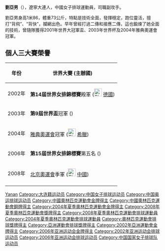 {{Unreferenced|time=2017-06-19T13:33:03+00:00}}
{{Infobox 排球選手
| name           = 劉亞男
| image          =
| imagesize      =
| caption        =
| fullname       = 劉亞男
| nickname       = 閃電美人
| nationality    = {{PRC}}
| birth_date     = {{Birth date and age|1980|9|30}}
| birth_place    = {{CHN}}[[遼寧省|遼寧省]][[大連市|大連市]]
| death_date     =
| death_place    =
| hometown       = 
| height         = {{height|m=1.86}}
| weight         = {{weight|kg=73}}
| spike          = {{height|m=3.20}}
| block          = {{height|m=3.13}}
| position       = 副攻手
| currentnumber  = 4
| currentclub    = {{flagicon|CHN}} [[遼寧|遼寧]]
| clubs          =
| nationalyears  = 2001-2008
| nationalteam   = {{flagicon|CHN}} [[中國國家女子排球隊|中國]]
| updated        = 2010年12月
| medaltemplates =
{{MedalSport | 女子[[排球|排球]]}}
{{MedalCountry | {{CHN}} }}
{{MedalCompetition|[[奧林匹克運動會|奧林匹克運動會]]}}
{{MedalGold | [[2004年夏季奧林匹克運動會|2004年雅典]] | [[2004年夏季奧林匹克運動會排球比賽|團體]]}}
{{MedalBronze | [[2008年夏季奧林匹克運動會|2008年北京]] | [[2008年夏季奧林匹克運動會排球比賽|團體]]}}
{{MedalCompetition|[[世界杯排球赛|世界盃]]}}
{{MedalGold | [[2003年世界杯排球赛|2003年日本]] |團體}}
{{MedalCompetition|[[亞洲女子排球錦標賽|亞洲女子排球錦標賽]]}}
{{MedalGold | [[2001年亞洲女子排球錦標賽|2001年 呵叻]] | [[2001年亞洲女子排球錦標賽|女子]]}}
{{MedalGold | [[2003年亞洲女子排球錦標賽|2003年 胡志明市]] | [[2003年亞洲女子排球錦標賽|女子]]}}
{{MedalGold | [[2005年亞洲女子排球錦標賽|2005年 太倉]] | [[2005年亞洲女子排球錦標賽|女子]]}}
{{MedalSilver | [[2007年亞洲女子排球錦標賽|2007年 呵叻]] | [[2007年亞洲女子排球錦標賽|女子]]}}
{{MedalCompetition|[[亞洲運動會|亞洲運動會]]}}
{{MedalGold | [[2002年亞洲運動會|2002年釜山]] | 團體}}
{{MedalGold | [[2006年亞洲運動會|2006年多哈]] | 團體}}
}}
'''劉亞男'''（{{bd|1980年|9月29日}}），遼寧大連人，中國女子排球運動員，司職副攻手。

劉亞男身高1米86，體重73公斤，特點是技術全面，發揮穩定，跑位靈活，擅打“背飛”、“背快”，攔網出色。早年曾經打過二傳和接應二傳，這也鍛煉了她全面的技術，曾隨隊獲得2001年世界大冠軍盃、2003年世界杯及2004年雅典奧運會冠軍。

==個人三大賽榮譽==
{| border="1" cellpadding="2" cellspacing="0"
|- bgcolor="#efefef" align="center" 
! 年份 !! 世界大賽 (主辦國) 
|-
| 2002年 || '''第14屆世界女排錦標賽'''殿軍 ([[File:Flag_of_Germany.svg|25px]] [[德國|德國]])
|-
| 2003年 || '''第9屆世界盃'''冠軍 ({{JPN}}) 
|-
| 2004年 || [[2004年夏季奧林匹克運動會|雅典奧運會]]冠軍 ([[File:Flag_of_Greece.svg|25px]] [[希臘|希臘]])
|-
| 2006年 || '''第15屆世界女排錦標賽'''第五名 ({{JPN}}) 
|-
| 2008年 || [[2008年夏季奧林匹克運動會|北京奧運會]]季軍 ([[File:Flag_of_the_People's_Republic_of_China.svg|25px]] [[中國|中國]]) 
|-
|}

{{2003年世界盃中國女子排球隊}}
{{2004年夏季奧運會中國女子排球隊}}
{{2008年夏季奧運會中國女子排球隊}}
{{DEFAULTSORT:Liu Yanan}}
[[Category:劉姓|Yanan]]
[[Category:大连籍运动员|Category:大连籍运动员]]
[[Category:中国女子排球运动员|Category:中国女子排球运动员]]
[[Category:中国奥运排球运动员|Category:中国奥运排球运动员]]
[[Category:中國奧林匹克運動會金牌得主|Category:中國奧林匹克運動會金牌得主]]
[[Category:中國奧林匹克運動會銅牌得主|Category:中國奧林匹克運動會銅牌得主]]
[[Category:2004年夏季奧林匹克運動會金牌得主|Category:2004年夏季奧林匹克運動會金牌得主]]
[[Category:2008年夏季奧林匹克運動會獎牌得主|Category:2008年夏季奧林匹克運動會獎牌得主]]
[[Category:2008年夏季奧林匹克運動會排球運動員|Category:2008年夏季奧林匹克運動會排球運動員]]
[[Category:2004年夏季奧林匹克運動會排球運動員|Category:2004年夏季奧林匹克運動會排球運動員]]
[[Category:奧林匹克運動會排球獎牌得主|Category:奧林匹克運動會排球獎牌得主]]
[[Category:亞洲運動會排球獎牌得主|Category:亞洲運動會排球獎牌得主]]
[[Category:2002年亞洲運動會金牌得主|Category:2002年亞洲運動會金牌得主]]
[[Category:2006年亚洲运动会金牌得主|Category:2006年亚洲运动会金牌得主]]
[[Category:2002年亚洲运动会排球运动员|Category:2002年亚洲运动会排球运动员]]
[[Category:2006年亚洲运动会排球运动员|Category:2006年亚洲运动会排球运动员]]
[[Category:中国国家女子排球队运动员|Category:中国国家女子排球队运动员]]